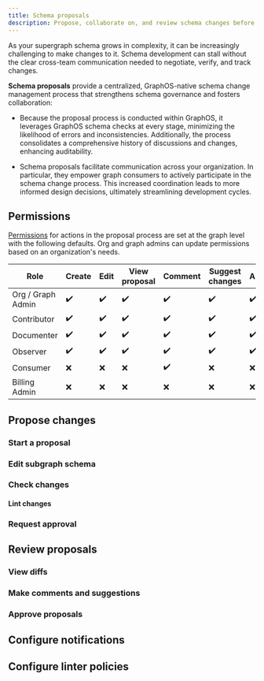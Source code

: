 ```yaml
---
title: Schema proposals
description: Propose, collaborate on, and review schema changes before publication
---
```


<GraphOSEnterpriseRequired />

As your supergraph schema grows in complexity, it can be increasingly challenging to make changes to it. Schema development can stall without the clear cross-team communication needed to negotiate, verify, and track changes.

**Schema proposals** provide a centralized, GraphOS-native schema change management process that strengthens schema governance and fosters collaboration:

- Because the proposal process is conducted within GraphOS, it leverages GraphOS schema checks at every stage, minimizing the likelihood of errors and inconsistencies. Additionally, the process consolidates a comprehensive history of discussions and changes, enhancing auditability.

- Schema proposals facilitate communication across your organization. In particular, they empower graph consumers to actively participate in the schema change process. This increased coordination leads to more informed design decisions, ultimately streamlining development cycles.

## Permissions

[Permissions](/graphos/org/members) for actions in the proposal process are set at the graph level with the following defaults. Org and graph admins can update permissions based on an organization's needs.

| Role              | Create | Edit | View proposal | Comment | Suggest changes | Approve |
| ----------------- | ------ | ---- | ------------- | ------- | --------------- | ------- |
| Org / Graph Admin | ✔️     | ✔️   | ✔️            | ✔️      | ✔️              | ✔️      |
| Contributor       | ✔️     | ✔️   | ✔️            | ✔️      | ✔️              | ✔️      |
| Documenter        | ✔️     | ✔️   | ✔️            | ✔️      | ✔️              | ✔️      |
| Observer          | ✔️     | ✔️   | ✔️            | ✔️      | ✔️              | ✔️      |
| Consumer          | ❌     | ❌   | ❌            | ✔️      | ❌              | ❌      |
| Billing Admin     | ❌     | ❌   | ❌            | ❌      | ❌              | ❌      |

## Propose changes

### Start a proposal

### Edit subgraph schema

### Check changes

#### Lint changes

### Request approval

## Review proposals

### View diffs

### Make comments and suggestions

### Approve proposals

## Configure notifications

## Configure linter policies
